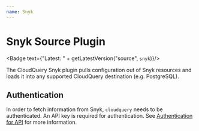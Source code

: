 ```yaml
---
name: Snyk
---
```

# Snyk Source Plugin


<Badge text={"Latest: " + getLatestVersion("source", `snyk`)}/>

The CloudQuery Snyk plugin pulls configuration out of Snyk
resources and loads it into any supported CloudQuery destination (e.g. PostgreSQL).

## Authentication

In order to fetch information from Snyk, `cloudquery` needs to be authenticated.
An API key is required for authentication.
See [Authentication for API](https://docs.snyk.io/snyk-api-info/authentication-for-api) for more information.
